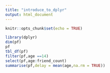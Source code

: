 ```yaml
---
title: "introduce_to_dplyr"
output: html_document
---
```


```r
knitr::opts_chunk$set(echo = TRUE)
```

```r
library(dplyr)
dim(pf)
pf
tbl_df(pf)
filter(pf,age ==14)
select(pf,age:friend_count)
summarise(pf,delay = mean(age,na.rm = TRUE))
```

